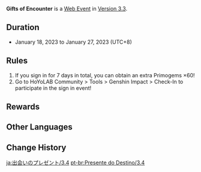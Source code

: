 {{Event
|name              = Gifts of Encounter 2023-01-18
|image             = Gifts of Encounter 2023-01-18.png
|type              = Web
|group             = Login
|time_known        = yes
|time_start        = 2023-01-18 00:00:00
|time_start_offset = GMT+8
|time_end          = 2023-01-27 23:59:59
|time_end_offset   = GMT+8
|link              = https://www.hoyolab.com/article/15105849
|link2             = https://act.hoyolab.com/ys/event/signin-sea-v3/index.html?act_id=e202102251931481
|link2name         = Daily Check-In Website
}}
'''Gifts of Encounter''' is a [[Web Event]] in [[Version 3.3]].

==Duration==
* January 18, 2023 to January 27, 2023 (UTC+8)

==Rules==
# If you sign in for 7 days in total, you can obtain an extra Primogems ×60!
# Go to HoYoLAB Community > Tools > Genshin Impact > Check-In to participate in the sign in event!

==Rewards==
{{Card|Adventurer's Experience|3|show_caption=1}}<!--
-->{{Card|Primogem|20|show_caption=1}}<!--
-->{{Card|Mora|10,000|show_caption=1}}<!--
-->{{Card|Primogem|20|show_caption=1}}<!--
-->{{Card|Hero's Wit|3|show_caption=1}}<!--
-->{{Card|Primogem|20|show_caption=1}}<!--
-->{{Card|Fine Enhancement Ore|3|show_caption=1}}

==Other Languages==
{{Other Languages|Transclude=Gifts of Encounter}}

==Change History==
{{Change History|3.3}}

[[ja:出会いのプレゼント/3.4]]
[[pt-br:Presente do Destino/3.4]]